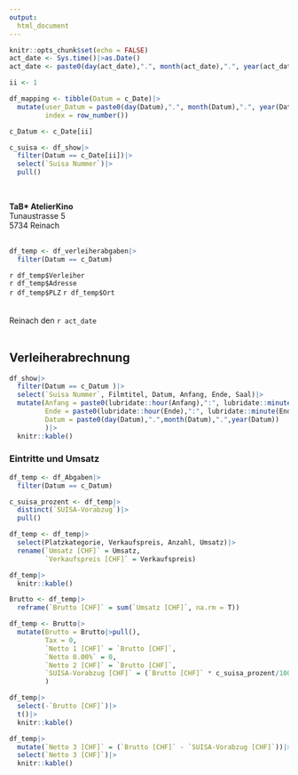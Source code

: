 ```yaml
---
output: 
  html_document
---
```


```r
knitr::opts_chunk$set(echo = FALSE)
act_date <- Sys.time()|>as.Date()
act_date <- paste0(day(act_date),".", month(act_date),".", year(act_date))
```

```r
ii <- 1
```

```r
df_mapping <- tibble(Datum = c_Date)|>
  mutate(user_Datum = paste0(day(Datum),".", month(Datum),".", year(Datum)),
         index = row_number())

c_Datum <- c_Date[ii]

c_suisa <- df_show|>
  filter(Datum == c_Date[ii])|>
  select(`Suisa Nummer`)|>
  pull()

```


\

**TaB* AtelierKino** \
Tunaustrasse 5 \
5734 Reinach \
\

```r
df_temp <- df_verleiherabgaben|>
  filter(Datum == c_Datum)
```

`r df_temp$Verleiher` \
`r df_temp$Adresse` \
`r df_temp$PLZ` `r df_temp$Ort` \
\
\
Reinach den `r act_date` 
\
\


## Verleiherabrechnung
```r
df_show|>
  filter(Datum == c_Datum )|>
  select(`Suisa Nummer`, Filmtitel, Datum, Anfang, Ende, Saal)|>
  mutate(Anfang = paste0(lubridate::hour(Anfang),":", lubridate::minute(Anfang)|>as.character()|>formatC(format = "0", width = 2)|>str_replace(SPC,"0")),
         Ende = paste0(lubridate::hour(Ende),":", lubridate::minute(Ende)|>as.character()|>formatC(format = "0", width = 2)|>str_replace(SPC,"0")),
         Datum = paste0(day(Datum),".",month(Datum),".",year(Datum))
         )|>
  knitr::kable()
```

### Eintritte und Umsatz
```r
df_temp <- df_Abgaben|>
  filter(Datum == c_Datum)

c_suisa_prozent <- df_temp|>
  distinct(`SUISA-Vorabzug`)|>
  pull()

df_temp <- df_temp|>
  select(Platzkategorie, Verkaufspreis, Anzahl, Umsatz)|>
  rename(`Umsatz [CHF]` = Umsatz,
         `Verkaufspreis [CHF]` = Verkaufspreis)

df_temp|>
  knitr::kable()
```


```r
Brutto <- df_temp|>
  reframe(`Brutto [CHF]` = sum(`Umsatz [CHF]`, na.rm = T))
```


```r
df_temp <- Brutto|>
  mutate(Brutto = Brutto|>pull(),
         Tax = 0,
         `Netto 1 [CHF]` = `Brutto [CHF]`,
         `Netto 0.00%` = 0,
         `Netto 2 [CHF]` = `Brutto [CHF]`,
         `SUISA-Vorabzug [CHF]` = (`Brutto [CHF]` * c_suisa_prozent/100)|>round5Rappen()
         )

df_temp|>
  select(-`Brutto [CHF]`)|>
  t()|>
  knitr::kable()
```


```r
df_temp|>
  mutate(`Netto 3 [CHF]` = (`Brutto [CHF]` - `SUISA-Vorabzug [CHF]`))|>
  select(`Netto 3 [CHF]`)|>
  knitr::kable()
```

